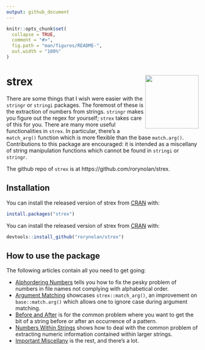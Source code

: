 ```yaml
---
output: github_document
---
```


<!-- README.md is generated from README.Rmd. Please edit that file -->

```r
knitr::opts_chunk$set(
  collapse = TRUE,
  comment = "#>",
  fig.path = "man/figures/README-",
  out.width = "100%"
)
```
# strex <img src="man/figures/logo.png" align="right" height=140/>

There are some things that I wish were easier with the `stringr` or `stringi` packages. The foremost of these is the extraction of numbers from strings. `stringr` makes you figure out the regex for yourself; `strex` takes care of this for you. There are many more useful functionalities in `strex`. In particular, there's a `match_arg()` function which is more flexible than the base `match.arg()`. Contributions to this package are encouraged: it is intended as a miscellany of string manipulation functions which cannot be found in `stringi` or `stringr`.

The github repo of `strex` is at https://github.com/rorynolan/strex.

## Installation

You can install the released version of strex from [CRAN](https://CRAN.R-project.org) with:

```r
install.packages("strex")
```

You can install the released version of strex from [CRAN](https://CRAN.R-project.org) with:

```r
devtools::install_github("rorynolan/strex")
```


## How to use the package

The following articles contain all you need to get going:

* [Alphordering Numbers](https://rorynolan.github.io/strex/articles/alphordering-numbers.html) tells you how to fix the pesky problem of numbers in file names not complying with alphabetical order.
* [Argument Matching](https://rorynolan.github.io/strex/articles/argument-matching.html) showcases `strex::match_arg()`, an improvement on `base::match.arg()` which allows one to ignore case during argument matching.
* [Before and After](https://rorynolan.github.io/strex/articles/before-and-after.html) is for the common problem where you want to get the bit of a string before or after an occurrence of a pattern.
* [Numbers Within Strings](https://rorynolan.github.io/strex/articles/numbers-in-strings.html) shows how to deal with the common problem of extracting numeric information contained within larger strings.
* [Important Miscellany](https://rorynolan.github.io/strex/articles/important-miscellany.html) is the rest, and there's a lot.
